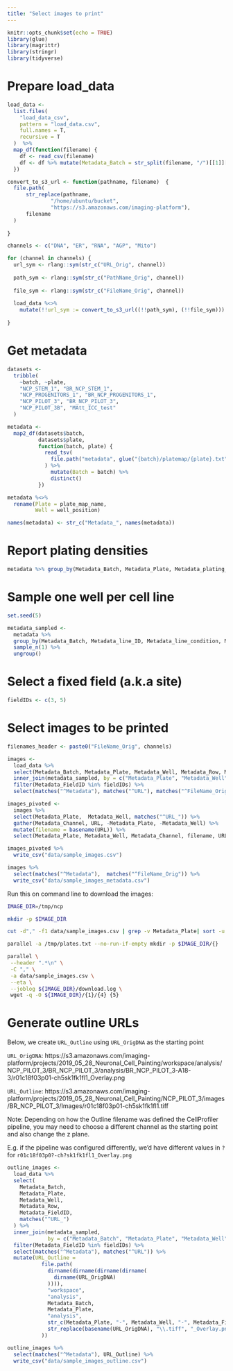 ```yaml
---
title: "Select images to print"
---
```


```r
knitr::opts_chunk$set(echo = TRUE)
library(glue)
library(magrittr)
library(stringr)
library(tidyverse)
```

# Prepare load_data 

```r
load_data <-
  list.files(
    "load_data_csv",
    pattern = "load_data.csv",
    full.names = T,
    recursive = T
  )  %>%
  map_df(function(filename) {
    df <- read_csv(filename)
    df <- df %>% mutate(Metadata_Batch = str_split(filename, "/")[[1]][2])
  })

convert_to_s3_url <- function(pathname, filename)  {
  file.path(
      str_replace(pathname, 
              "/home/ubuntu/bucket", 
              "https://s3.amazonaws.com/imaging-platform"),
      filename
  )
  
}

channels <- c("DNA", "ER", "RNA", "AGP", "Mito")

for (channel in channels) {
  url_sym <- rlang::sym(str_c("URL_Orig", channel))
  
  path_sym <- rlang::sym(str_c("PathName_Orig", channel))
   
  file_sym <- rlang::sym(str_c("FileName_Orig", channel))
   
  load_data %<>% 
    mutate(!!url_sym := convert_to_s3_url((!!path_sym), (!!file_sym)))
  
}

```

# Get metadata

```r

datasets <- 
  tribble(
    ~batch, ~plate,
    "NCP_STEM_1", "BR_NCP_STEM_1",
    "NCP_PROGENITORS_1", "BR_NCP_PROGENITORS_1",
    "NCP_PILOT_3", "BR_NCP_PILOT_3",
    "NCP_PILOT_3B", "MAtt_ICC_test"
  )

metadata <-
  map2_df(datasets$batch,
          datasets$plate,
          function(batch, plate) {
            read_tsv(
              file.path("metadata", glue("{batch}/platemap/{plate}.txt")),
            ) %>%
              mutate(Batch = batch) %>%
              distinct()
          })

metadata %<>%
  rename(Plate = plate_map_name, 
         Well = well_position)

names(metadata) <- str_c("Metadata_", names(metadata))
```

# Report plating densities

```r
metadata %>% group_by(Metadata_Batch, Metadata_Plate, Metadata_plating_density) %>% tally()
```


# Sample one well per cell line

```r
set.seed(5)

metadata_sampled <-
  metadata %>%
  group_by(Metadata_Batch, Metadata_line_ID, Metadata_line_condition, Metadata_compound_ID, Metadata_plating_density) %>%
  sample_n(1) %>%
  ungroup()
```

# Select a fixed field (a.k.a site)

```r
fieldIDs <- c(3, 5)
```

# Select images to be printed

```r
filenames_header <- paste0("FileName_Orig", channels)

images <- 
  load_data %>%
  select(Metadata_Batch, Metadata_Plate, Metadata_Well, Metadata_Row, Metadata_FieldID, matches("^URL_"), one_of(filenames_header)) %>%
  inner_join(metadata_sampled, by = c("Metadata_Plate", "Metadata_Well")) %>%
  filter(Metadata_FieldID %in% fieldIDs) %>%
  select(matches("^Metadata"), matches("^URL"), matches("^FileName_Orig"))

images_pivoted <-
  images %>%
  select(Metadata_Plate,  Metadata_Well, matches("^URL_")) %>%
  gather(Metadata_Channel, URL, -Metadata_Plate, -Metadata_Well) %>%
  mutate(filename = basename(URL)) %>%
  select(Metadata_Plate, Metadata_Well, Metadata_Channel, filename, URL)

images_pivoted %>% 
  write_csv("data/sample_images.csv")

```

```r
images %>%
  select(matches("^Metadata"),  matches("^FileName_Orig")) %>%
  write_csv("data/sample_images_metadata.csv")
```

Run this on command line to download the images:

```sh
IMAGE_DIR=/tmp/ncp

mkdir -p $IMAGE_DIR

cut -d"," -f1 data/sample_images.csv | grep -v Metadata_Plate| sort -u > /tmp/plates.txt

parallel -a /tmp/plates.txt --no-run-if-empty mkdir -p $IMAGE_DIR/{} 

parallel \
 --header ".*\n" \
 -C "," \
 -a data/sample_images.csv \
 --eta \
 --joblog ${IMAGE_DIR}/download.log \
 wget -q -O ${IMAGE_DIR}/{1}/{4} {5}
```


# Generate outline URLs

Below, we create `URL_Outline` using `URL_OrigDNA` as the starting point

`URL_OrigDNA`:
https://s3.amazonaws.com/imaging-platform/projects/2019_05_28_Neuronal_Cell_Painting/workspace/analysis/NCP_PILOT_3/BR_NCP_PILOT_3/analysis/BR_NCP_PILOT_3-A18-3/r01c18f03p01-ch5sk1fk1fl1_Overlay.png	

`URL_Outline`:
https://s3.amazonaws.com/imaging-platform/projects/2019_05_28_Neuronal_Cell_Painting/NCP_PILOT_3/images/BR_NCP_PILOT_3/Images/r01c18f03p01-ch5sk1fk1fl1.tiff

Note: Depending on how the Outline filename was defined the CellProfiler pipeline, you may need to choose a different channel as the starting point and also change the z plane.

E.g. if the pipeline was configured differently, we'd have different values in `?` for `r01c18f03p0?-ch?sk1fk1fl1_Overlay.png`


```r
outline_images <-
  load_data %>%
  select(
    Metadata_Batch,
    Metadata_Plate,
    Metadata_Well,
    Metadata_Row,
    Metadata_FieldID,
    matches("^URL_")
  ) %>%
  inner_join(metadata_sampled,
             by = c("Metadata_Batch", "Metadata_Plate", "Metadata_Well")) %>%
  filter(Metadata_FieldID %in% fieldIDs) %>%
  select(matches("^Metadata"), matches("^URL")) %>%
  mutate(URL_Outline =
           file.path(
             dirname(dirname(dirname(dirname(
               dirname(URL_OrigDNA)
             )))),
             "workspace",
             "analysis",
             Metadata_Batch,
             Metadata_Plate,
             "analysis",
             str_c(Metadata_Plate, "-", Metadata_Well, "-", Metadata_FieldID),
             str_replace(basename(URL_OrigDNA), "\\.tiff", "_Overlay.png")
           ))

outline_images %>%
  select(matches("^Metadata"), URL_Outline) %>%
  write_csv("data/sample_images_outline.csv")
```

